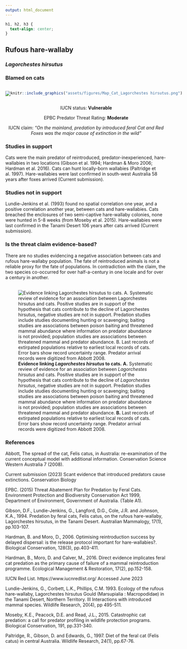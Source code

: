 ```yaml
---
output: html_document
---
```

```css
h1, h2, h3 {
  text-align: center;
}
```

## **Rufous hare-wallaby**
### *Lagorchestes hirsutus*
### Blamed on cats

:::: {style="display: flex;"}

[![](assets/photos/Lagorchestes hirsutus.png)](https://www.inaturalist.org/photos/60046491?size=original)

::: {}

:::

::: {}
  ```r
  knitr::include_graphics("assets/figures/Map_Cat_Lagorchestes hirsutus.png")
  ```
:::

::::
<center>
IUCN status: **Vulnerable**

EPBC Predator Threat Rating: **Moderate**

IUCN claim: *"On the mainland, predation by introduced feral Cat and Red Foxes was the major cause of extinction in the wild"*

</center>

### Studies in support

Cats were the main predator of reintroduced, predator-inexperienced, hare-wallabies in two locations (Gibson et al. 1994; Hardman & Moro 2006; Hardman et al. 2016). Cats can hunt locally-born wallabies (Paltridge et al. 1997). Hare-wallabies were last confirmed in south-west Australia 58 years after foxes arrived (Current submission).

### Studies not in support

Lundie-Jenkins et al. (1993) found no spatial correlation one year, and a positive correlation another year, between cats and hare-wallabies. Cats breached the enclosures of two semi-captive hare-wallaby colonies, none were hunted in 5-8 weeks (from Moseby et al. 2015). Hare-wallabies were last confirmed in the Tanami Desert 106 years after cats arrived (Current submission).

### Is the threat claim evidence-based?

There are no studies evidencing a negative association between cats and rufous hare-wallaby population. The fate of reintroduced animals is not a reliable proxy for the fate of populations. In contradiction with the claim, the two species co-occurred for over half-a-century in one locale and for over a century in another.
<br>
<br>

![**Evidence linking *Lagorchestes hirsutus* to cats.** **A.** Systematic review of evidence for an association between *Lagorchestes hirsutus* and cats. Positive studies are in support of the hypothesis that cats contribute to the decline of *Lagorchestes hirsutus*, negative studies are not in support. Predation studies include studies documenting hunting or scavenging; baiting studies are associations between poison baiting and threatened mammal abundance where information on predator abundance is not provided; population studies are associations between threatened mammal and predator abundance. **B.** Last records of extirpated populations relative to earliest local records of cats. Error bars show record uncertainty range. Predator arrival records were digitized from Abbott 2008.](assets/figures/Main_Evidence_Cat_Lagorchestes hirsutus.png)

### References

Abbott, The spread of the cat, Felis catus, in Australia: re-examination of the current conceptual model with additional information. Conservation Science Western Australia 7 (2008).

Current submission (2023) Scant evidence that introduced predators cause extinctions. Conservation Biology

EPBC. (2015) Threat Abatement Plan for Predation by Feral Cats. Environment Protection and Biodiversity Conservation Act 1999, Department of Environment, Government of Australia. (Table A1).

Gibson, D.F., Lundie-Jenkins, G., Langford, D.G., Cole, J.R. and Johnson, K.A., 1994. Predation by feral cats, Felis catus, on the rufous hare-wallaby, Lagorchestes hirsutus, in the Tanami Desert. Australian Mammalogy, 17(1), pp.103-107.

Hardman, B. and Moro, D., 2006. Optimising reintroduction success by delayed dispersal: is the release protocol important for hare-wallabies?. Biological Conservation, 128(3), pp.403-411.

Hardman, B., Moro, D. and Calver, M., 2016. Direct evidence implicates feral cat predation as the primary cause of failure of a mammal reintroduction programme. Ecological Management & Restoration, 17(2), pp.152-158.

IUCN Red List. https://www.iucnredlist.org/ Accessed June 2023

Lundie-Jenkins, G., Corbett, L.K., Phillips, C.M. 1993. Ecology of the rufous hare-wallaby, Lagorchestes hirsutus Gould (Marsupialia : Macropodidae) in the Tanami Desert, Northern Territory. III Interactions with introduced mammal species. Wildlife Research, 20(4), pp 495-511.

Moseby, K.E., Peacock, D.E. and Read, J.L., 2015. Catastrophic cat predation: a call for predator profiling in wildlife protection programs. Biological Conservation, 191, pp.331-340.

Paltridge, R., Gibson, D. and Edwards, G., 1997. Diet of the feral cat (Felis catus) in central Australia. Wildlife Research, 24(1), pp.67-76.

